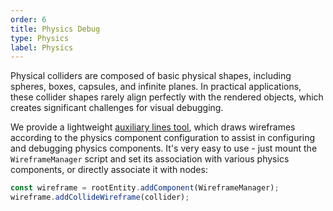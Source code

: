 ```yaml
---
order: 6
title: Physics Debug
type: Physics
label: Physics
---
```


Physical colliders are composed of basic physical shapes, including spheres, boxes, capsules, and infinite planes. In practical applications, these collider shapes rarely align perfectly with the rendered objects, which creates significant challenges for visual debugging.

We provide a lightweight [auxiliary lines tool](https://github.com/galacean/engine-toolkit/tree/main/packages/auxiliary-lines), which draws wireframes according to the physics component configuration to assist in configuring and debugging physics components.
It's very easy to use - just mount the `WireframeManager` script and set its association with various physics components, or directly associate it with nodes:
```typescript
const wireframe = rootEntity.addComponent(WireframeManager);
wireframe.addCollideWireframe(collider);
```